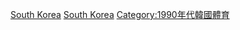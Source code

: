 {{Portal|韓國|體育運動}}
{{Year by category
|m = 1
|c = 9
|d = 9
|y = 9
|cat     = 韓國體育
|sortkey = 體育
|parent  = 各年份韓國體育
|subcat  = 1999年韓國
}}
[[Category:1999年各國體育|South Korea]]
[[Category:1999年亞洲體育|South Korea]]
[[Category:1990年代韓國體育|Category:1990年代韓國體育]]